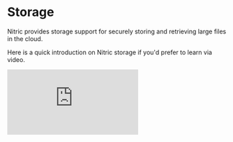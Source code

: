 
# Storage

Nitric provides storage support for securely storing and retrieving large files in the cloud.

Here is a quick introduction on Nitric storage if you'd prefer to learn via video.

<div>
  <div className="video-container">
    <iframe
      src="https://www.youtube-nocookie.com/embed/5PSyecQ80zg"
      title="Store Petabytes with Cloud Buckets"
      frameBorder="0"
      allow="accelerometer; autoplay; clipboard-write; encrypted-media; gyroscope; picture-in-picture; web-share"
      allowFullScreen
    />
  </div>
</div>

## Definitions

### Files

Files refer to binary files, such as documents (.doc, .pdf), images (.gif, .jpg), or videos (.mp4, .mkv). It is common for these files to be referred to as BLOBs, which stands for Binary Large Objects. Storing these types of files in buckets, as opposed to other data persistence systems like SQL or document databases, can improve performance.

### Buckets

Buckets serve as isolated repositories for files. To illustrate, think of a bucket as a partition on a traditional hard drive system. Creating separate buckets becomes necessary when storing files for distinct purposes or with varying access control requirements. For instance, you might establish an "uploads" bucket to handle user file uploads or a "profiles" bucket specifically designed for storing user profile images.

### Folders

Most cloud object/blob storage services function as key-value systems, where the keys represent filenames and the values contain the actual file data. By incorporating paths within filenames, you can organize files within a bucket, similar to how folders are utilized in local storage. For example, if you have a file named `profile.png`, you can store it in the folder `images/default` by specifying the complete file path when reading or writing the file, e.g., `images/default/profile.png`.

## Create Buckets

Nitric enables you to define named buckets with customizable permissions. When defining a bucket, you can specify permissions for reading, writing, and deleting files within the bucket. In the example below, we declare a bucket named `profiles` and indicate that our service requires access to read, write, and delete files within that bucket:

<CodeGroup>

```javascript
import { bucket } from '@nitric/sdk'

const profiles = bucket('profiles').allow('read', 'write', 'delete')
```

```python
from nitric.resources import bucket
from nitric.application import Nitric

profiles = bucket('profiles').allow('read', 'write', 'delete')

Nitric.run()
```

```go
import (
	"fmt"

	"github.com/nitrictech/go-sdk/nitric"
)

func main() {
	profiles, _ := nitric.NewBucket("profiles").Allow(nitric.BucketRead, nitric.BucketWrite, nitric.BucketDelete)

	if err := nitric.Run(); err != nil {
		fmt.Println(err)
	}
}
```

```dart
import 'package:nitric_sdk/nitric.dart';

final profiles = Nitric.bucket("profiles").allow([
  BucketPermission.read,
  BucketPermission.write,
  BucketPermission.delete,
]);
```

</CodeGroup>

## File references

You can obtain a reference to a `File` within a bucket by either using its name or by listing all the files present in the bucket. Once you have a reference to a file, you can perform various operations on it, including retrieving its contents, writing new content to it, or deleting it.

To get a reference to a specific file in a bucket, use the `file()` method on the bucket reference. This returns a `File` reference so other operations can be performed on the file.

<Note>
  No network calls are made when you get a file reference using `file()`
</Note>

<CodeGroup>

```javascript
import { bucket } from '@nitric/sdk'

const profiles = bucket('profiles').allow('read')

const profilePicture = profiles.file('users/bruce-wayne/profile.png')
```

```python
from nitric.resources import bucket
from nitric.application import Nitric

profiles = bucket("profiles").allow("read")

profile_picture = profiles.file("users/bruce-wayne/profile.png")

Nitric.run()
```

```go
// Go does not have File references use methods on the Bucket reference
```

```dart
import 'package:nitric_sdk/nitric.dart';

final profiles = Nitric.bucket("profiles").allow([
  BucketPermission.read,
]);

final profilePicture = profiles.file("users/bruce-wayne/profile.png");
```

</CodeGroup>

To list all files in a bucket, use the `files()` method on the bucket reference. The function must have `read` permissions to list the files within a bucket.

<Note>A network call is made when you list files using `files()`</Note>

<CodeGroup>

```typescript
import { bucket } from '@nitric/sdk'

const profiles = bucket('profiles').allow('read')

const files = await profiles.files()

files.forEach((file) => {
  console.log(file.name)
})
```

```python
from nitric.resources import bucket
from nitric.application import Nitric

profiles = bucket("profiles").allow("read")

files = await profiles.files()

for file in files:
  print(file.name)

Nitric.run()
```

```go
import (
	"context"
	"fmt"

	"github.com/nitrictech/go-sdk/nitric"
)

func main() {
	profiles, _ := nitric.NewBucket("profiles").Allow(nitric.BucketRead, nitric.BucketWrite, nitric.BucketDelete)

	files, _ := profiles.ListFiles(context.TODO())

	for _, file := range files {
		fmt.Println(file.Name())
	}

	if err := nitric.Run(); err != nil {
		fmt.Println(err)
	}
}
```

```dart
import 'package:nitric_sdk/nitric.dart';

final profiles = Nitric.bucket("profiles").allow([
  BucketPermission.read,
]);

final files = await profiles.files();

await Future.wait(files.map((file) async {
  print(file.key);
}));
```

</CodeGroup>

## Read files

You can read the contents of a file directly from your application code using the `read()` method on a file reference. The contents of the file are returned as a byte array.

<Note>
  If a file with that name does not exist when `read()` is called a `NOT_FOUND`
  error will be thrown.
</Note>

<CodeGroup>

```javascript
import { bucket } from '@nitric/sdk'

const profiles = bucket('profiles').allow('read')

const image = await profiles.file('users/bruce-wayne/profile.png').read()
```

```python
from nitric.resources import bucket
from nitric.application import Nitric

profiles = bucket("profiles").allow("read")

image = await profile.file("users/bruce-wayne/profile.png").read()

Nitric.run()
```

```go
import (
	"context"
	"fmt"

	"github.com/nitrictech/go-sdk/nitric"
)

func main() {
	profiles, _ := nitric.NewBucket("profiles").Allow(nitric.BucketRead, nitric.BucketWrite, nitric.BucketDelete)

	image, _ := profiles.Read(context.TODO(), "users/bruce-wayne/profile.png")

	if err := nitric.Run(); err != nil {
		fmt.Println(err)
	}
}
```

```dart
import 'package:nitric_sdk/nitric.dart';

final profiles = Nitric.bucket("profiles").allow([
  BucketPermission.read,
]);

final image = await profiles.file("users/bruce-wayne/profile.png").read();
```

</CodeGroup>

## Write files

You can write the contents of a file directly from your application code using the `write()` method on a file reference. If the file doesn't exist then it will create a new one, if it does exist then it will overwrite the previous data.

<Note>
  Written data cannot exceed 4MB. If you need to upload more than that, consider
  using an [upload url](#signed-urls).
</Note>

<CodeGroup>

```javascript
import { bucket } from '@nitric/sdk'

const profiles = bucket('profiles').allow('write')

const profileImage = 'image data'

await profiles.file('users/bruce-wayne/profile.png').write(profileImage)
```

```python
from nitric.resources import bucket
from nitric.application import Nitric

profiles = bucket("profiles").allow("write")

profileImage = b"image data"

await profiles.file("users/bruce-wayne/profile.png").write(profileImage)

Nitric.run()
```

```go
import (
	"context"
	"fmt"

	"github.com/nitrictech/go-sdk/nitric"
)

func main() {
	profiles, _ := nitric.NewBucket("profiles").Allow(nitric.BucketWrite)

	profileImage := []byte("image data")

	_ = profiles.Write(context.TODO(), "users/bruce-wayne/profile.png", profileImage)

	if err := nitric.Run(); err != nil {
		fmt.Println(err)
	}
}
```

```dart
import 'package:nitric_sdk/nitric.dart';

final profiles = Nitric.bucket("profiles").allow([
  BucketPermission.write,
]);

final profileImage = "image data";

await profiles.file("users/bruce-wayne/profile.png").write(profileImage);
```

</CodeGroup>

## Delete files

You can delete a file directly from your service code using the `delete()` method on a file reference.

<CodeGroup>

```javascript
import { bucket } from '@nitric/sdk'

const profiles = bucket('profiles').allow('delete')

await profiles.file('users/bruce-wayne/profile.png').delete()
```

```python
from nitric.resources import bucket
from nitric.application import Nitric

profiles = bucket("profiles").allow("delete")

await profile.file("users/bruce-wayne/profile.png").delete()

Nitric.run()
```

```go
import (
	"context"
	"fmt"

	"github.com/nitrictech/go-sdk/nitric"
)

func main() {
	profiles, _ := nitric.NewBucket("profiles").Allow(nitric.BucketDelete)

	_ = profiles.Delete(context.TODO(), "users/bruce-wayne/profile.png")

	if err := nitric.Run(); err != nil {
		fmt.Println(err)
	}
}
```

```dart
import 'package:nitric_sdk/nitric.dart';

final profiles = Nitric.bucket("profiles").allow([
  BucketPermission.delete,
]);

await profiles.file("users/bruce-wayne/profile.png").delete();
```

</CodeGroup>

## Signed URLs

The signed URL feature enables you to generate temporary URLs for downloading or uploading files. These URLs include authentication information in the query string, allowing users without credentials to access the file. They are particularly useful when you need to share temporary links for file downloads or uploads.

You have the option to customize the expiration time of the URL by specifying a duration in seconds, ranging from 0 to 604,800 (a week). To obtain a download URL, the service needs to have `read` permissions on the bucket. For an upload URL, the service needs to have `write` permissions on the bucket.

<Note>
  It's important to note that anyone with the signed URL can access or modify
  the file. Hence, it's crucial to exercise caution and only share the URL with
  trusted users.
</Note>

<CodeGroup>

```javascript
import { bucket } from '@nitric/sdk'

const profiles = bucket('profiles').allow('read', 'write')

// Get pre-signed URLs for downloading or uploading
const downloadUrl = await profiles.file('profile.png').getDownloadUrl({
  expiry: 3600, // Expiry defaults to 600 (10 minutes)
})

const uploadUrl = await profiles.file('profile.png').getUploadUrl({
  expiry: 3600, // Expiry defaults to 600 (10 minutes)
})
```

```python
from nitric.resources import bucket
from nitric.application import Nitric

profiles = bucket('profiles').allow('read', 'write')

download_url = await profiles.file('profile.png').download_url(3600) # Expiry defaults to 600 (10 minutes)

upload_url = await profiles.file('profile.png').upload_url(3600) # Expiry defaults to 600 (10 minutes)

Nitric.run()
```

```go
import (
	"context"
	"fmt"
	"time"

	"github.com/nitrictech/go-sdk/nitric"
	"github.com/nitrictech/go-sdk/nitric/storage"
)

func main() {
	profiles, _ := nitric.NewBucket("profiles").Allow(nitric.BucketRead, nitric.BucketWrite)

	// Expiry defaults to 600 (10 minutes)
	downloadUrl, _ := profiles.DownloadUrl(context.TODO(), "profile.png", storage.WithPresignUrlExpiry(time.Millisecond*3600))

	// Expiry defaults to 600 (10 minutes)
	uploadUrl, _ := profiles.UploadUrl(context.TODO(), "profile.png", storage.WithPresignUrlExpiry(time.Millisecond*3600))

	if err := nitric.Run(); err != nil {
		fmt.Println(err)
	}
}
```

```dart
import 'package:nitric_sdk/nitric.dart';

final profiles = Nitric.bucket("profiles").allow([
  BucketPermission.read,
  BucketPermission.write
]);

final downloadUrl = await profiles.file("profile.png").getDownloadUrl(
  expiry: 3600 // Expiry defaults to 600 (10 minutes)
);

final uploadUrl = await profiles.file("profile.png").getUploadUrl(
  expiry: 3600 // Expiry defaults to 600 (10 minutes)
);
```

</CodeGroup>

## Bucket Notifications

Bucket notifications are services that subscribe to changes in your bucket's files. You can configure these notifications to trigger specifically when a file is written or deleted. Additionally, you can apply filters based on file prefixes to specify which files should trigger a notification. When the service is triggered, it receives event data that includes details about the changed file, such as whether it was written or deleted, and the file's name.

To illustrate, suppose we want to trigger a service whenever a new profile image is uploaded to a bucket. In this case, we can use the following code snippet:

<Note>
  Writing/Delete to a bucket from within a bucket notification will trigger the
  same notification to run again (if it meets the requirement). This will cause
  an infinite loop, which is highly undesirable for your cloud bill.
</Note>

<CodeGroup>

```javascript
import { bucket } from '@nitric/sdk'

const profiles = bucket('profiles')

// Filter for 'write' events for files starting with '/users/images'
profiles.on('write', '/users/images', (ctx) => {
  console.log(`new profile image for ${ctx.req.key} was created`)
})
```

```python
from nitric.resources import bucket
from nitric.application import Nitric

profiles = bucket("profiles")

# Filter for 'write' events for files starting with '/users/images'
@profiles.on("write", "/users/images")
async def image_written(ctx):
  print(f"new profile image for {ctx.req.key} was written")

Nitric.run()
```

```go
import (
	"fmt"

	"github.com/nitrictech/go-sdk/nitric/storage"
	"github.com/nitrictech/go-sdk/nitric"
)

func main() {
	profiles := nitric.NewBucket("profiles")

	// Filter for 'write' events for files starting with '/users/images'
	profiles.On(storage.WriteNotification, "/users/images", func(ctx *storage.Ctx) {
		fmt.Printf("new profile image for %s was written", ctx.Request.Key())
	})

	if err := nitric.Run(); err != nil {
		fmt.Println(err)
	}
}
```

```dart
import 'package:nitric_sdk/nitric.dart';

final profiles = Nitric.bucket("profiles");

// Filter for 'write' events for files starting with '/users/images'
profiles.on(BlobEventType.write, "/users/images", (ctx) async {
  print("new profile image for ${ctx.req.key} was written");

  return ctx;
});
```

</CodeGroup>

If we instead wanted to trigger the function whenever any file was deleted from the bucket, we would use the following snippet:

<CodeGroup>

```javascript
import { bucket } from '@nitric/sdk'

const profiles = bucket('profiles')

// Filter for 'delete' events for any file
profiles.on('delete', '*', (ctx) => {
  console.log(`${ctx.req.key} was deleted`)
})
```

```python
from nitric.resources import bucket
from nitric.application import Nitric

profiles = bucket("profiles")

# Filter for 'delete' events for any file
@profiles.on("delete", "*")
async def file_deleted(ctx):
  print(f"{ctx.req.key} was deleted")

Nitric.run()
```

```go
import (
	"fmt"

	"github.com/nitrictech/go-sdk/nitric/storage"
	"github.com/nitrictech/go-sdk/nitric"
)

func main() {
	profiles := nitric.NewBucket("profiles")

	// Filter for 'delete' events for any file
	profiles.On(storage.DeleteNotification, "*", func(ctx *storage.Ctx) {
		fmt.Printf("%s was deleted", ctx.Request.Key())
	})

	if err := nitric.Run(); err != nil {
		fmt.Println(err)
	}
}
```

```dart
import 'package:nitric_sdk/nitric.dart';

final profiles = Nitric.bucket("profiles");

// Filter for 'delete' events for any file
profiles.on(BlobEventType.delete, "*", (ctx) async {
  print("${ctx.req.key} was deleted");

  return ctx;
});
```

</CodeGroup>
